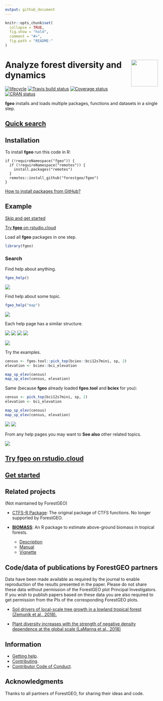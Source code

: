```yaml
---
output: github_document
---
```

<!-- README.md is generated from README.Rmd. Please edit that file -->

```r
knitr::opts_chunk$set(
  collapse = TRUE,
  fig.show = "hold",
  comment = "#>",
  fig.path = "README-"
)
```

# <img src="https://i.imgur.com/m8FNhQR.png" align="right" height=88 /> Analyze forest diversity and dynamics

[![lifecycle](https://img.shields.io/badge/lifecycle-experimental-orange.svg)](https://www.tidyverse.org/lifecycle/#experimental)
[![Travis build status](https://travis-ci.org/forestgeo/fgeo.svg?branch=master)](https://travis-ci.org/forestgeo/fgeo)
[![Coverage status](https://coveralls.io/repos/github/forestgeo/fgeo/badge.svg)](https://coveralls.io/r/forestgeo/fgeo?branch=master)
[![CRAN status](https://www.r-pkg.org/badges/version/fgeo)](https://cran.r-project.org/package=fgeo)

__fgeo__ installs and loads multiple packages, functions and datasets in a single step.

## [Quick search](https://forestgeo.github.io/fgeo/articles/fgeo.html#quick-search)

## Installation

To install __fgeo__ run this code in R:

```
if (!requireNamespace("fgeo")) {
  if (!requireNamespace("remotes")) {
    install.packages("remotes")
  }
  remotes::install_github("forestgeo/fgeo")
}
```

[How to install packages from GitHub?](https://goo.gl/dQKEeg)

## Example

[Skip and get started](https://forestgeo.github.io/fgeo/articles/fgeo.html#get-started)

[Try __fgeo__ on rstudio.cloud](http://bit.ly/fgeo-demo)

Load all __fgeo__ packages in one step.

```r
library(fgeo)
```

### Search

Find help about anything.

```R
fgeo_help()
```

![](https://i.imgur.com/up282WS.png)

Find help about some topic.

```R
fgeo_help("map")
```

![](https://i.imgur.com/ud4qsmC.png)

Each help page has a similar structure.

![](https://i.imgur.com/tKcuKTR.png)
![](https://i.imgur.com/M3TZiLZ.png)
![](https://i.imgur.com/QthgV4B.png)
![](https://i.imgur.com/LHZAlzf.png)

![](https://i.imgur.com/L8XKrqp.png)

Try the examples.

```r
census <- fgeo.tool::pick_top(bciex::bci12s7mini, sp, 2)
elevation <- bciex::bci_elevation

map_sp_elev(census)
map_sp_elev(census, elevation)
```

Same (because __fgeo__ already loaded __fgeo.tool__ and __bciex__ for you):

```r
census <- pick_top(bci12s7mini, sp, 2)
elevation <- bci_elevation

map_sp_elev(census)
map_sp_elev(census, elevation)
```

![](https://i.imgur.com/7ojjZxA.png)
![](https://i.imgur.com/zgeFo5s.png)

From any help pages you may want to __See also__ other related topics.

![](https://i.imgur.com/eHdgdy5.png)

## [Try __fgeo__ on rstudio.cloud](http://bit.ly/fgeo-demo)

## [Get started](https://forestgeo.github.io/fgeo/articles/fgeo.html#get-started)

## Related projects

(Not maintained by ForestGEO)

* [CTFS-R Package](http://ctfs.si.edu/Public/CTFSRPackage/): The original package of CTFS functions. No longer supported by ForestGEO.

* [__BIOMASS__](https://CRAN.R-project.org/package=BIOMASS): An R package to estimate above-ground biomass in tropical forests.
    * [Description](https://CRAN.R-project.org/package=BIOMASS)
    * [Manual](https://cran.r-project.org/web/packages/BIOMASS/BIOMASS.pdf)
    * [Vignette](https://cran.r-project.org/web/packages/BIOMASS/vignettes/VignetteBiomass.html)

## Code/data of publications by ForestGEO partners

Data have been made available as required by the journal to enable reproduction of the results presented in the paper. Please do not share these data without permission of the ForestGEO plot Principal Investigators. If you wish to publish papers based on these data you are also required to get permission from the PIs of the corresponding ForestGEO plots.

* [Soil drivers of local-scale tree growth in a lowland tropical forest (Zemunik et al., 2018).](https://github.com/SoilLabAtSTRI/Soil-drivers-of-tree-growth)

* [Plant diversity increases with the strength of negative density dependence at the global scale (LaManna et al., 2018)](https://github.com/forestgeo/LaManna_et_al_Science)

## Information

* [Getting help](SUPPORT.md).
* [Contributing](CONTRIBUTING.md).
* [Contributor Code of Conduct](CODE_OF_CONDUCT.md).

## Acknowledgments

Thanks to all partners of ForestGEO, for sharing their ideas and code.
